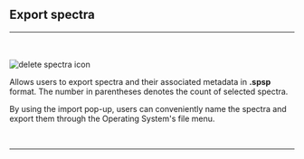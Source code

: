 


## Export spectra
<hr></hr>
<br></br>
<Image src={`${imagePath}export_spectra_icon.svg`} alt="delete spectra icon" width={65} height={65} />

Allows users to export spectra and their associated metadata in **.spsp** format. The number in parentheses denotes the count of selected spectra. 

By using the import pop-up, users can conveniently name the spectra and export them through the Operating System's file menu.

<br />
<hr />
<br />
<FileManagementFooterLinks imagePath={imagePath} />